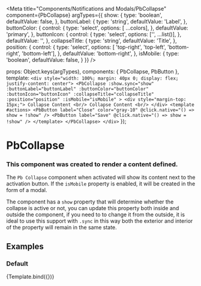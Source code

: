 
<Meta
  title="Components/Notifications and Modals/PbCollapse"
  component={PbCollapse}
  argTypes={{
    show: {
      type: 'boolean',
      defaultValue: false,
    },
    buttonLabel: {
      type: 'string',
      defaultValue: 'Label',
    },
    buttonColor: {
      control: {
        type: 'select',
        options: [ ...colors],
      },
      defaultValue: 'primary',
    },
    buttonIcon: {
      control: {
        type: 'select',
        options: ['', ...list()],
      },
      defaultValue: '',
    },
    collapseTitle: {
      type: 'string',
      defaultValue: 'Title',
    },
    position: {
      control: {
        type: 'select',
        options: [ 'top-right', 'top-left', 'bottom-right', 'bottom-left'],
      },
      defaultValue: 'bottom-right',
    },
    isMobile: {
      type: 'boolean',
      defaultValue: false,
    }
  }}
/>

  props: Object.keys(argTypes),
  components: { PbCollapse, PbButton },
  template: `
    <div style="width: 100%; margin: 40px 0; display: flex; justify-content: center">
      <PbCollapse
        :show.sync="show"
        :buttonLabel="buttonLabel"
        :buttonColor="buttonColor"
        :buttonIcon="buttonIcon"
        :collapseTitle="collapseTitle"
        :position="position"
        :isMobile="isMobile"
      >
        <div style="margin-top: 15px;">
          Collapse Content <br/>
          Collapse Content <br/>
        </div>
        <template #actions>
          <PbButton
            label="Close"
            color="gray-10"
            @click.native="() => show = !show"
          />
          <PbButton
            label="Save"
            @click.native="() => show = !show"
          />
        </template>
      </PbCollapse>
    </div>
  `
});

# **PbCollapse**
### This component was created to render a content defined.

The `Pb Collapse` component when activated will show its content next to the activation button.
If the `isMobile` property is enabled, it will be created in the form of a modal.

The component has a `show` property that will determine whether the collapse is active or not,
you can update this property both inside and outside the component, if you need to
to change it from the outside, it is ideal to use this support with `.sync` in this way both
the exterior and interior of the property will remain in the same state.

## Examples

### Default
<Canvas>
  <Story name="Default">
    {Template.bind({})}
  </Story>
</Canvas>

